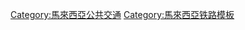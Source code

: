 {{Navbox
| name = 巴生谷公共交通网络
| title = 巴生谷公共交通网络
| state = {{{state|autocollapse}}}
| listclass = hlist
| group0 = [[巴生谷综合运输系统|轨道交通]]
| list0  =
* {{吉隆坡捷运路线标志|1}}
* {{吉隆坡捷运路线标志|2}} 
* {{吉隆坡捷运路线标志|3}} 
* {{吉隆坡捷运路线标志|4}} 
* {{吉隆坡捷运路线标志|5}} 
* {{吉隆坡捷运路线标志|6}} 
* {{吉隆坡捷运路线标志|7}} 
* {{吉隆坡捷运路线标志|8}} 
* {{吉隆坡捷运路线标志|9}} 
* {{吉隆坡捷运路线标志|10}} 
* {{吉隆坡捷运路线标志|11}}
* {{吉隆坡捷运路线标志|12}} 
* {{吉隆坡捷运路线标志|13}} 
* {{吉隆坡捷运路线标志|14}} 
* {{吉隆坡捷运路线标志|21}}
* {{吉隆坡捷运路线标志|22}} 
| group1 = [[馬來西亞國家基建公司|马来西亚国家基建]][[公眾有限公司]]
| list1  = {{navbox|subgroup
  | group11 = [[快捷通巴士]]私人有限公司
  | list11  = {{navbox|subgroup
    | group111 = [[吉隆坡快捷通]]
    | list111  = 
* {{吉隆坡捷运路线标志|21}} 
* {{吉隆坡捷运路线标志|22}}
    | list112 =
* {{rint|bus|1|link=槟城快捷通}} [[槟城快捷通]]
* {{rint|bus|1|link=关丹快捷通}} [[关丹快捷通]]
* {{rint|bus|1|link=MRT Feeder Bus (Malaysia)}} 捷运接驳巴士
      }}
  | group12 = [[快捷通軌道]]私人有限公司
  | list12  = {{navbox|subgroup
    | group121 = [[吉隆坡快捷通]]
    | list121  = 
* {{吉隆坡捷运路线标志|3}} & {{吉隆坡捷运路线标志|4}} (LRT1)
* {{吉隆坡捷运路线标志|5}} (LRT2)
* {{吉隆坡捷运路线标志|8}}
* {{吉隆坡捷运路线标志|11}} ''(LRT3)''
    }}
  }}
| group2 = [[马来西亚捷运公司]]
| list2  = {{navbox|subgroup
  | group21 =  {{tsl|en|Mass Rapid Transit (Malaysia)||捷运}}
  | list21  = 
* {{吉隆坡捷运路线标志|9}} (MRT1)
* {{吉隆坡捷运路线标志|12}} (MRT2)
* {{吉隆坡捷运路线标志|13}} ''(MRT3)''
  }}
| group3 = [[马来亚铁道通勤鐵路]]
| list3  =
* {{吉隆坡捷运路线标志|1}}
* {{吉隆坡捷运路线标志|2}} 
* {{吉隆坡捷运路线标志|10}} 
| group4 = [[吉隆坡机场快铁]][[私人有限公司]]
| list4  =
* {{吉隆坡捷运路线标志|6}} 
* {{吉隆坡捷运路线标志|7}} 
| group5 = {{tsl|en|myHSR Corp|马来西亚高铁机构}}
| list5  =
* {{rint|my|railhsr}} [[吉隆坡－新加坡高速铁路]]项目
| group6 = 其他
| list6  =
* [[陆路公共交通机构]]（APAD）
* {{tsl|en|Public transport in the Klang Valley|巴生谷公共交通}}
** {{tsl|en|Buses in Kuala Lumpur|吉隆坡巴士}}
* [[马来西亚铁路运输]]
}}<noinclude>
[[Category:馬來西亞公共交通]]
[[Category:馬來西亞铁路模板]]
</noinclude>